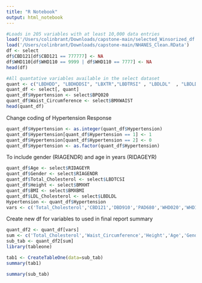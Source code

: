 ```yaml
---
title: "R Notebook"
output: html_notebook
---
```


```r
#Loads in 205 variables with at least 10,000 data entries
load('/Users/colinbrant/Downloads/capstone-main/selected_Winsorized_df.Rdata')
load('/Users/colinbrant/Downloads/capstone-main/NHANES_Clean.RData')
df <- select
df$CBD121[df$CBD121 == 777777] <- NA
df$WHD110[df$WHD110 == 9999 | df$WHD110 == 7777] <- NA
head(df)
```

```r
#All quantative variables available in the select dataset
quant <- c("LBDHDD", "LBDHDDSI", "LBXTR","LBDTRSI" , "LBDLDL"  , "LBDLDLSI", "LBXTC"   , "LBDTCSI" , "LBXGLU"  , "LBDGLUSI" ,"CBD121"  , "CBD131"  ,"DBD900"  , "DBD905"  , "DBD910"  , "PAQ625"  , "PAD630"  , "PAQ670"  , "PAD675"  , "PAD680"  , "WHD010"  , "WHD020"  , "WHD050"  , "WHD110", "WHD120" ,  "WHD130"   ,"WHD140" ,  "WHQ150" ,  "BMXWT"  ,  "BMXHT"  ,  "BMXBMI" ,  "BMXLEG" ,  "BMXARML"  ,"BMXARMC",   "BPD035"  ,"INDFMPIR", "WTINT2YR", "WTMEC2YR")
quant_df <- select[, quant]
quant_df$Hypertension <- select$BPQ020
quant_df$Waist_Circumference <- select$BMXWAIST
head(quant_df)
```


Change coding of Hypertension Response
```r
quant_df$Hypertension <- as.integer(quant_df$Hypertension)
quant_df$Hypertension[quant_df$Hypertension == 1] <- 1
quant_df$Hypertension[quant_df$Hypertension == 2] <- 0
quant_df$Hypertension <- as.factor(quant_df$Hypertension)
```


To include gender (RIAGENDR) and age in years (RIDAGEYR)
```r
quant_df$Age <- select$RIDAGEYR
quant_df$Gender <- select$RIAGENDR
quant_df$Total_Cholesterol <- select$LBDTCSI
quant_df$Height <- select$BMXHT
quant_df$BMI <- select$BMXBMI
quant_df$LDL_Cholesterol <- select$LBDLDL
Hypertension <- quant_df$Hypertension
vars <- c('Total_Cholesterol','CBD121','DBD910','PAD680','WHD020','WHD110','WHD130','Height','BMI', 'BMXLEG', 'BMXARML', 'BMXARMC','Waist_Circumference','Age','Gender', 'Hypertension', 'LDL_Cholesterol')
```

Create new df for variables to used in final report summary
```r
quant_df2 <- quant_df[vars]
sum <- c('Total_Cholesterol','Waist_Circumference','Height','Age','Gender','BMI','Hypertension','LDL_Cholesterol')
sub_tab <- quant_df2[sum]
library(tableone)
```

```r
tab1 <- CreateTableOne(data=sub_tab)
summary(tab1)
```
```r
summary(sub_tab)
```

